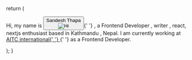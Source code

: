 
  return (
    <div className='content-wrapper relative -mt-20 flex h-screen items-center justify-center'>
      <div className='flex size-full items-center justify-center px-6 py-6 md:max-w-screen-sm md:px-8 md:py-12'>
        <div className='flex flex-row flex-wrap'>
          <p className='text-gray-500'>
            <span>Hi, my name is </span>
            <button className='group relative text-black hover:underline'>
              Sandesh Thapa
              <div className='absolute -top-1/2 left-1/2 -mt-4 -translate-x-1/2 -translate-y-1/2 scale-0 rounded-full opacity-0 transition-all duration-300 ease-out group-hover:scale-100 group-hover:opacity-100'>
                <Image src='/main.jpeg' alt='Hi' width={100} height={100} className='rounded-2xl' />
              </div>
            </button>{' '}
            <span>
              , a <span className='text-black'>Frontend Developer</span> , writer , react, nextjs enthusiast based in
              Kathmandu , Nepal.
            </span>
            <span> I am currently working at </span>
            <a
              target='_blank'
              className='p-1 text-green-700 underline visited:text-red-400'
              rel='noreferrer'
              href='https://aitc.ai/'
            >
              AITC international{' '}
            </a>
            {'   '}
            <span>as a Frontend Developer.</span> 
          </p>
        </div>
      </div>
    </div>
  );
}


